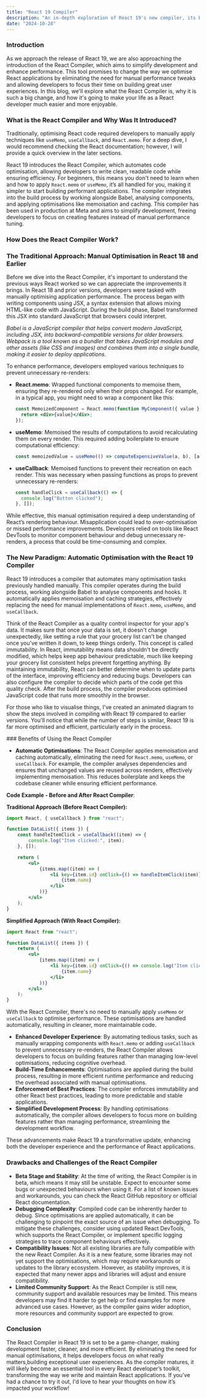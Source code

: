 ```yaml
---
title: "React 19 Compiler"
description: "An in-depth exploration of React 19's new compiler, its benefits, and how it transforms React development"
date: "2024-10-28"
---
```


### Introduction

As we approach the release of React 19, we are also approaching the introduction of the React Compiler, which aims to simplify development and enhance performance. This tool promises to change the way we optimise React applications by eliminating the need for manual performance tweaks and allowing developers to focus their time on building great user experiences. In this blog, we'll explore what the React Compiler is, why it is such a big change, and how it's going to make your life as a React developer much easier and more enjoyable.

### What is the React Compiler and Why Was It Introduced?

Traditionally, optimising React code required developers to manually apply techniques like `useMemo`, `useCallback`, and `React.memo`. For a deep dive, I would recommend checking the React documentation; however, I will provide a quick overview in the later sections.

React 19 introduces the React Compiler, which automates code optimisation, allowing developers to write clean, readable code while ensuring efficiency. For beginners, this means you don't need to learn when and how to apply `React.memo` or `useMemo`, it’s all handled for you, making it simpler to start building performant applications. The compiler integrates into the build process by working alongside Babel, analysing components, and applying optimisations like memoisation and caching. This compiler has been used in production at Meta and aims to simplify development, freeing developers to focus on creating features instead of manual performance tuning.

### How Does the React Compiler Work?

### The Traditional Approach: Manual Optimisation in React 18 and Earlier

Before we dive into the React Compiler, it's important to understand the previous ways React worked so we can appreciate the improvements it brings. In React 18 and prior versions, developers were tasked with manually optimising application performance. The process began with writing components using JSX, a syntax extension that allows mixing HTML-like code with JavaScript. During the build phase, Babel transformed this JSX into standard JavaScript that browsers could interpret.

_Babel is a JavaScript compiler that helps convert modern JavaScript, including JSX, into backward-compatible versions for older browsers. Webpack is a tool known as a bundler that takes JavaScript modules and other assets (like CSS and images) and combines them into a single bundle, making it easier to deploy applications._

To enhance performance, developers employed various techniques to prevent unnecessary re-renders:

- **React.memo**: Wrapped functional components to memoise them, ensuring they re-rendered only when their props changed. For example, in a typical app, you might need to wrap a component like this:
  ```jsx
  const MemoizedComponent = React.memo(function MyComponent({ value }) {
  	return <div>{value}</div>;
  });
  ```
- **useMemo**: Memoised the results of computations to avoid recalculating them on every render. This required adding boilerplate to ensure computational efficiency:
  ```jsx
  const memoizedValue = useMemo(() => computeExpensiveValue(a, b), [a, b]);
  ```
- **useCallback**: Memoised functions to prevent their recreation on each render. This was necessary when passing functions as props to prevent unnecessary re-renders:
  ```jsx
  const handleClick = useCallback(() => {
  	console.log("Button clicked");
  }, []);
  ```

While effective, this manual optimisation required a deep understanding of React’s rendering behaviour. Misapplication could lead to over-optimisation or missed performance improvements. Developers relied on tools like React DevTools to monitor component behaviour and debug unnecessary re-renders, a process that could be time-consuming and complex.

### The New Paradigm: Automatic Optimisation with the React 19 Compiler

React 19 introduces a compiler that automates many optimisation tasks previously handled manually. This compiler operates during the build process, working alongside Babel to analyse components and hooks. It automatically applies memoisation and caching strategies, effectively replacing the need for manual implementations of `React.memo`, `useMemo`, and `useCallback`.

Think of the React Compiler as a quality control inspector for your app's data. It makes sure that once your data is set, it doesn't change unexpectedly, like setting a rule that your grocery list can't be changed once you've written it down, to keep things orderly. This concept is called immutability. In React, immutability means data shouldn't be directly modified, which helps keep app behaviour predictable, much like keeping your grocery list consistent helps prevent forgetting anything. By maintaining immutability, React can better determine when to update parts of the interface, improving efficiency and reducing bugs. Developers can also configure the compiler to decide which parts of the code get this quality check. After the build process, the compiler produces optimised JavaScript code that runs more smoothly in the browser.

For those who like to visualise things, I've created an animated diagram to show the steps involved in compiling with React 19 compared to earlier versions. You'll notice that while the number of steps is similar, React 19 is far more optimised and efficient, particularly early in the process.

<CompilerComparison />
### Benefits of Using the React Compiler

- **Automatic Optimisations**: The React Compiler applies memoisation and caching automatically, eliminating the need for `React.memo`, `useMemo`, or `useCallback`. For example, the compiler analyses dependencies and ensures that unchanged values are reused across renders, effectively implementing memoisation. This reduces boilerplate and keeps the codebase cleaner while ensuring efficient performance.

**Code Example - Before and After React Compiler**:

**Traditional Approach (Before React Compiler):**

```jsx
import React, { useCallback } from "react";

function DataList({ items }) {
	const handleItemClick = useCallback((item) => {
		console.log("Item clicked:", item);
	}, []);

	return (
		<ul>
			{items.map((item) => (
				<li key={item.id} onClick={() => handleItemClick(item)}>
					{item.name}
				</li>
			))}
		</ul>
	);
}
```

**Simplified Approach (With React Compiler):**

```jsx
import React from "react";

function DataList({ items }) {
	return (
		<ul>
			{items.map((item) => (
				<li key={item.id} onClick={() => console.log("Item clicked:", item)}>
					{item.name}
				</li>
			))}
		</ul>
	);
}
```

With the React Compiler, there's no need to manually apply `useMemo` or `useCallback` to optimise performance. These optimisations are handled automatically, resulting in cleaner, more maintainable code.

- **Enhanced Developer Experience**: By automating tedious tasks, such as manually wrapping components with `React.memo` or adding `useCallback` to prevent unnecessary re-renders, the React Compiler allows developers to focus on building features rather than managing low-level optimisations, reducing cognitive overhead.
- **Build-Time Enhancements**: Optimisations are applied during the build process, resulting in more efficient runtime performance and reducing the overhead associated with manual optimisations.
- **Enforcement of Best Practices**: The compiler enforces immutability and other React best practices, leading to more predictable and stable applications.
- **Simplified Development Process**: By handling optimisations automatically, the compiler allows developers to focus more on building features rather than managing performance, streamlining the development workflow.

These advancements make React 19 a transformative update, enhancing both the developer experience and the performance of React applications.

### Drawbacks and Challenges of the React Compiler

- **Beta Stage and Stability**: At the time of writing, the React Compiler is in beta, which means it may still be unstable. Expect to encounter some bugs or unexpected behaviours when using it. For a list of known issues and workarounds, you can check the React GitHub repository or official React documentation.
- **Debugging Complexity**: Compiled code can be inherently harder to debug. Since optimisations are applied automatically, it can be challenging to pinpoint the exact source of an issue when debugging. To mitigate these challenges, consider using updated React DevTools, which supports the React Compiler, or implement specific logging strategies to trace component behaviours effectively.
- **Compatibility Issues**: Not all existing libraries are fully compatible with the new React Compiler. As it is a new feature, some libraries may not yet support the optimisations, which may require workarounds or updates to the library ecosystem. However, as stability improves, it is expected that many newer apps and libraries will adjust and ensure compatibility.
- **Limited Community Support**: As the React Compiler is still new, community support and available resources may be limited. This means developers may find it harder to get help or find examples for more advanced use cases. However, as the compiler gains wider adoption, more resources and community support are expected to grow.

### Conclusion

The React Compiler in React 19 is set to be a game-changer, making development faster, cleaner, and more efficient. By eliminating the need for manual optimisations, it helps developers focus on what really matters,building exceptional user experiences. As the compiler matures, it will likely become an essential tool in every React developer’s toolkit, transforming the way we write and maintain React applications. If you’ve had a chance to try it out, I'd love to hear your thoughts on how it’s impacted your workflow!
